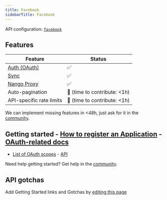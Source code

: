 ```yaml
---
title: Facebook
sidebarTitle: Facebook
---
```


API configuration: [`facebook`](https://nango.dev/providers.yaml)

## Features

| Feature                                                                          | Status                          |
| -------------------------------------------------------------------------------- | ------------------------------- |
| [Auth (OAuth)](/guides/oauth)                                                      | ✅                              |
| [Sync](/guides/sync)                                                              | ✅                              |
| [Nango Proxy](/guides/proxy)                          | ✅   |
| Auto-pagination                     | 🚫 (time to contribute: &lt;1h) |
| API-specific rate limits | 🚫 (time to contribute: &lt;1h) |

<Tip>We can implement missing features in &lt;48h, just ask for it in the [community](https://nango.dev/slack).</Tip>
## Getting started - [How to register an Application](https://developers.facebook.com/docs/development/create-an-app/) - [OAuth-related docs](https://developers.facebook.com/docs/facebook-login/guides/advanced/manual-flow#confirm)
- [List of OAuth scopes](https://developers.facebook.com/docs/permissions/reference) - [API](https://developers.facebook.com/docs/)

<Tip>Need help getting started? Get help in the [community](https://nango.dev/slack).</Tip>

## API gotchas

<Note>Add Getting Started links and Gotchas by [editing this page](https://github.com/nangohq/nango/tree/master/docs-v2/integrations/all/facebook.mdx)</Note>

